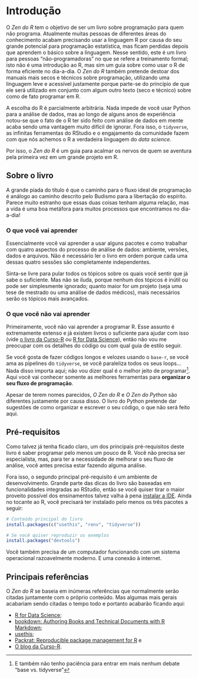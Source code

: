 # Introdução {#introducao}

O *Zen do R* tem o objetivo de ser um livro sobre programação para
quem não programa. Atualmente muitas pessoas de diferentes áreas do conhecimento
acabam precisando usar a linguagem R por causa do seu grande potencial para
programação estatística, mas ficam perdidas depois que aprendem o básico sobre a
linguagem. Nesse sentido, este é um livro para pessoas "não-programadoras" no que se
refere a treinamento formal; isto não é uma introdução ao R, mas sim um guia
sobre como usar o R de forma eficiente no dia-a-dia. O *Zen do R* também
pretende destoar dos manuais mais secos e técnicos sobre programação, utilizando
uma linguagem leve e acessível justamente porque parte-se do princípio de que
ele será utilizado em conjunto com algum outro texto (seco e técnico) sobre como
de fato programar em R.

A escolha do R é parcialmente arbitrária. Nada impede de você usar Python para
a análise de dados, mas ao longo de alguns anos de experiência notou-se
que o fato de o R ter sido feito com análise de dados em mente acaba
sendo uma vantagem muito difícil de ignorar. Fora isso, o `tidyverse`, as
infinitas ferramentas do RStudio e o engajamento da comunidade fazem com que
nós achemos o R a verdadeira linguagem do *data science*.

Por isso, o *Zen do R* é um guia para acalmar os nervos de quem se
aventura pela primeira vez em um grande projeto em R.

## Sobre o livro

A grande piada do título é que o caminho para o fluxo ideal de programação é
análogo ao caminho descrito pelo Budismo para a libertação do espírito.
Parece muito estranho que essas duas coisas tenham alguma relação, mas a vida
é uma boa metáfora para muitos processos que encontramos no dia-a-dia!

### O que você vai aprender

Essencialmente você vai aprender a usar alguns pacotes e como trabalhar com
quatro aspectos do processo de análise de dados: ambiente, versões, dados e
arquivos. Não é necessário ler o livro em ordem porque cada uma dessas quatro
sessões são completamente independentes.

Sinta-se livre para pular todos os tópicos sobre os quais você sentir que já
sabe o suficiente. Mas não se iluda, porque nenhum dos tópicos é inútil ou pode
ser simplesmente ignorado; quanto maior for um projeto (seja uma tese de
mestrado ou uma análise de dados médicos), mais necessários serão os tópicos
mais avançados.

### O que você não vai aprender

Primeiramente, você não vai aprender a programar R. Esse assunto é extremamente
extenso e já existem livros o suficiente para ajudar com isso (vide [o livro da
Curso-R](https://livro.curso-r.com/) ou [R for Data
Science](https://r4ds.had.co.nz/)), então não vou me preocupar com os detalhes
do código ou com qual guia de estilo seguir.

Se você gosta de fazer códigos longos e velozes usando o `base-r`, se você ama
as pipelines do `tidyverse`, se você paraleliza todos os seus loops... Nada
disso importa aqui; não vou dizer qual é o melhor jeito de programar^[E também
não tenho paciência para entrar em mais nenhum debate "base vs. tidyverse"].
Aqui você vai conhecer somente as melhores ferramentas para **organizar o seu
fluxo de programação**.

Apesar de terem nomes parecidos, *O Zen do R* e *O Zen do Python* são diferentes
justamente por causa disso. O livro do Python pretende dar sugestões de como
organizar e escrever o seu código, o que não será feito aqui.

## Pré-requisitos

Como talvez já tenha ficado claro, um dos principais pré-requisitos deste livro
é saber programar pelo menos um pouco de R. Você não precisa ser especialista, mas, para ter a necessidade de melhorar o seu fluxo de análise,
você antes precisa estar fazendo alguma análise.

Fora isso, o segundo principal pré-requisito é um ambiente de desenvolvimento.
Grande parte das dicas do livro são baseadas em funcionalidades integradas ao
RStudio, então se você quiser tirar o maior proveito possível dos ensinamentos
talvez valha à pena
[instalar a IDE](https://www.rstudio.com/products/rstudio/download/). Ainda
no tocante ao R, você precisará ter instalado pelo menos os três pacotes a
seguir:

```r
# Conteúdo principal do livro
install.packages(c("usethis", "renv", "tidyverse"))

# Se você quiser reproduzir os exemplos
install.packages("devtools")
```

Você também precisa de um computador funcionando com um sistema operacional
razoavelmente moderno. E uma conexão à internet.

## Principais referências

O *Zen do R* se baseia em inúmeras referências que normalmente serão citadas
juntamente com o próprio conteúdo. Mas algumas mais gerais acabariam sendo
citadas o tempo todo e portanto acabarão ficando aqui:

- [R for Data Science](https://r4ds.had.co.nz/);
- [bookdown: Authoring Books and Technical Documents with R Markdown](https://bookdown.org/yihui/bookdown/);
- [usethis](https://usethis.r-lib.org/);
- [Packrat: Reproducible package management for R](https://rstudio.github.io/packrat/) e
- [O blog da Curso-R](https://www.curso-r.com/blog/).

